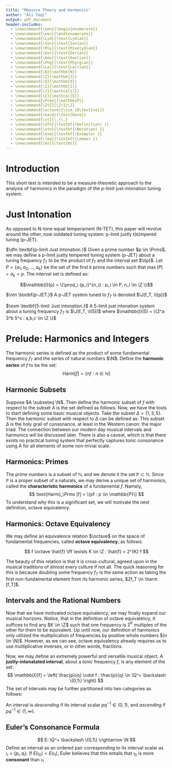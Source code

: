 ```yaml
---
title: "Measure Theory and Harmonics"
author: "Ali Taqi"
output: pdf_document
header-includes:
  - \newcommand{\ben}{\begin{enumerate}}
  - \newcommand{\een}{\end{enumerate}}
  - \newcommand{\Lyd}{\text{Lydian}}
  - \newcommand{\Ion}{\text{Ionian}}
  - \newcommand{\Mly}{\text{Mixolydian}}
  - \newcommand{\Dor}{\text{Dorian}}
  - \newcommand{\Aeo}{\text{Aeolian}}
  - \newcommand{\Phg}{\text{Phyrgian}}
  - \newcommand{\Loc}{\text{Locrian}}
  - \newcommand{\N}{\mathbb{N}}
  - \newcommand{\Z}{\mathbb{Z}}
  - \newcommand{\Q}{\mathbb{Q}}
  - \newcommand{\I}{\mathbb{I}}
  - \newcommand{\J}{\mathcal{J}}
  - \newcommand{\E}{\mathcal{E}}
  - \newcommand{\Prms}{\mathbb{P}}
  - \newcommand{\ZtZ}{\Z/12\Z}
  - \newcommand{\octave}{\sim_{8\text{ve}}}
  - \newcommand{\harm}{\text{Harm}}
  - \newcommand{\st}{\,|\,}
  - \newcommand{\dfn}{\textbf{(Definition) }}
  - \newcommand{\ntn}{\textbf{(Notation) }}
  - \newcommand{\exm}{\textbf{(Example) }}
  - \newcommand{\lma}{\textbf{(Lemma) }}
  - \newcommand{\Hz}{\text{Hz}}
---
```


# Introduction

This short text is intended to be a measure-theoretic approach to the analysis of harmonics in the paradigm of the p-limit just-intonation tuning system.

# Just Intonation

As opposed to N-tone equal temperament (N-TET), this paper will revolve around the other, now outdated tuning system: p-limit justly t(e)mpered tuning (p-JET).

$\dfn \textbf{p-limit Just Intonation.}$ Given a prime number $p \in \Prms$, we may define a p-limit justly tempered tuning system (p-JET) about a tuning frequency $f_T$ to be the product of $f_T$ and the interval set $\I(p)$. Let $P = \{a_1,a_2,\dots,a_k\}$ be the set of the first $k$ prime numbers such that $\max{(P)} =  a_k = p$. The interval set is defined as:

$$\mathbb{I}(p) = \{\prod_i  {p_i}^{n_i} : p_i \in P, n_i \in \Z \}$$

$\ntn \textbf{p-JET.}$ A p-JET system tuned to $f_T$ is denoted $\J(f_T, \I(p))$

$\exm \textbf{5-limit Just Intonation.}$ A 5-limit just intonation system about a tuning frequency $f_T$ is $\J(f_T, \I(5))$ where $\mathbb{I}(5) = \{2^a 3^b 5^c : a,b,c \in \Z \}$

\newpage

# Prelude: Harmonics and Integers

The harmonic series is defined as the product of some fundamental frequency $f_T$ and the series of natural numbers $\N$. Define the $\textbf{harmonic series}$ of $f$ to be the set: \newline 
$$\text{Harm}[f] = \{nf : n \in \mathbb{N}\}$$

## Harmonic Subsets

Suppose $A \subseteq \N$. Then define the harmonic subset of $f$ with respect to the subset $A$ is the set defined as follows.
\begin{align*}
  \text{Harm}_A [f] 
  &= \{af : a \in A\}
\end{align*}
Now, we have the tools to start defining some basic musical objects. Take the subset $\Delta  = \{1,3,5\}$. Then the harmonic subset with respect to $\Delta$ can be defined as: 
\begin{align*}
  \text{Harm}_{\Delta} [f] 
  &= \{af : a \in \Delta \} \\
	&=\{f,3f,5f\}
\end{align*}
This subset $\Delta$ is the holy grail of consonance, at least in the Western canon: the major triad. The connection between our modern day musical intervals and harmonics will be discussed later. There is also a caveat, which is that there exists no practical tuning system that perfectly captures tonic consonance using A for all elements of some non-trivial scale.

## Harmonics: Primes

The prime numbers is a subset of $\mathbb{N}$, and we denote it the set $\mathbb{P} \subset \mathbb{N}$. Since $\mathbb{P}$ is a proper subset of a naturals, we may derive a unique set of harmonics, called the $\textbf{characteristic harmonics}$ of a fundamental $f$. Namely,
$$   \text{Harm}_\Prms [f] = \{pf : p \in \mathbb{P}\} $$
To understand why this is a significant set, we will motivate the next definition, octave equivalency.

## Harmonics: Octave Equivalency
We may define an equivalence relation $\octave$ on the space of fundamental frequencies, called $\textbf{octave equivalency}$, as follows:

$$ f  \octave \hat{f} \iff \exists K \in \Z : \hat{f} = 2^{K} f $$

The beauty of this relation is that it is cross-cultural, agreed upon in the musical traditions of almost every culture if not all. The quick reasoning for this is because doubling some frequency $f_T$ is the same action as taking the first non-fundamental element from its harmonic series, $2f_T \in \harm [f_T]$.

## Intervals and the Rational Numbers
Now that we have motivated octave equivalency, we may finally expand our musical horizons. Notice, that in the definition of octave equivalency, it suffices to find any $K \in \Z$ such that one frequency is $2^K$ multiples of the other for them to be equivalent. \newline Up until now, our definition of harmonics only utilized the multiplication of frequencies by positive whole numbers $(n \in \N)$. However, as we can see, octave equivalency already requires us to use multiplicative inverses, or in other words, fractions.
  
Now, we may define an extremely powerful and versatile musical object. A $\textbf{justly-intonatated interval}$, about a tonic frequency $f$, is any element of the set: 
$$ \mathbb{I}[f] = \left( \frac{p}{q} \cdot f : \frac{p}{q} \in \Q^+ \backslash \{0,1\} \right) $$
The set of intervals may be further partitioned into two categories as follows:

An interval is $\textit{descending}$ if its interval scalar $pq^{-1} \in (0,1)$, and $\textit{ascending}$ if $pq^{-1} \in (1,\infty)$.
  
## Euler's Consonance Formula
$$ E: \Q^+ \backslash \{0,1\} \rightarrow \N $$
Define an interval as an ordered pair corresponding to its interval scalar as $\iota_i = (p_i,q_i)$. If $E(\iota_0) < E(\iota_1)$, Euler believes that this entails that $\iota_0$ is more $\textbf{consonant}$ than $\iota_1$

